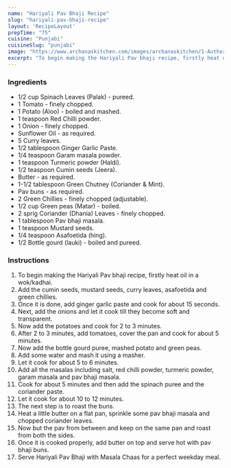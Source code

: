 ---
name: "Hariyali Pav Bhaji Recipe"
slug: "hariyali-pav-bhaji-recipe"
layout: 'RecipeLayout'
prepTime: "75"
cuisine: "Punjabi"
cuisineSlug: "punjabi"
image: "https://www.archanaskitchen.com/images/archanaskitchen/1-Author/Pooja_Thakur/Hariyali_Pav_Bhaji_Recipe.jpg"
excerpt: "To begin making the Hariyali Pav bhaji recipe, firstly heat oil in a wokkadhai"
---

### Ingredients

- 1/2 cup Spinach Leaves (Palak) - pureed.
- 1 Tomato - finely chopped.
- 1 Potato (Aloo) - boiled and mashed.
- 1 teaspoon Red Chilli powder.
- 1 Onion - finely chopped.
- Sunflower Oil - as required.
- 5 Curry leaves.
- 1/2 tablespoon Ginger Garlic Paste.
- 1/4 teaspoon Garam masala powder.
- 1 teaspoon Turmeric powder (Haldi).
- 1/2 teaspoon Cumin seeds (Jeera).
- Butter - as required.
- 1-1/2 tablespoon Green Chutney (Coriander & Mint).
- Pav buns - as required.
- 2 Green Chillies - finely chopped (adjustable).
- 1/2 cup Green peas (Matar) - boiled.
- 2 sprig Coriander (Dhania) Leaves - finely chopped.
- 1 tablespoon Pav bhaji masala.
- 1 teaspoon Mustard seeds.
- 1/4 teaspoon Asafoetida (hing).
- 1/2 Bottle gourd (lauki) - boiled and pureed.

### Instructions

1. To begin making the Hariyali Pav bhaji recipe, firstly heat oil in a wok/kadhai.
1. Add the cumin seeds, mustard seeds, curry leaves, asafoetida and green chillies.
1. Once it is done, add ginger garlic paste and cook for about 15 seconds.
1. Next, add the onions and let it cook till they become soft and transparent.
1. Now add the potatoes and cook for 2 to 3 minutes.
1. After 2 to 3 minutes, add tomatoes, cover the pan and cook for about 5 minutes.
1. Now add the bottle gourd puree, mashed potato and green peas.
1. Add some water and mash it using a masher.
1. Let it cook for about 5 to 6 minutes.
1. Add all the masalas including salt, red chilli powder, turmeric powder, garam masala and pav bhaji masala.
1. Cook for about 5 minutes and then add the spinach puree and the coriander paste.
1. Let it cook for about 10 to 12 minutes.
1. The next step is to roast the buns.
1. Heat a little butter on a flat pan, sprinkle some pav bhaji masala and chopped coriander leaves.
1. Now but the pav from between and keep on the same pan and roast from both the sides.
1. Once it is cooked properly, add butter on top and serve hot with pav bhaji buns.
1. Serve Hariyali Pav Bhaji  with Masala Chaas for a perfect weekday meal.
